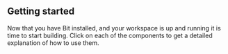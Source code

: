 ## Getting started

Now that you have Bit installed, and your workspace is up and running it is time to start building.
Click on each of the components to get a detailed explanation of how to use them.
